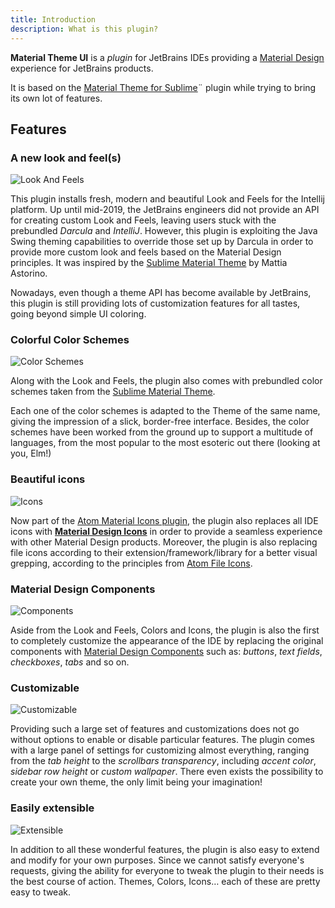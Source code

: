 ```yaml
---
title: Introduction
description: What is this plugin?
---
```


**Material Theme UI** is a *plugin* for JetBrains IDEs providing a [Material Design](https://material.io/guidelines/) experience for
JetBrains products.

It is based on the [Material Theme for Sublime](https://github.com/equinusocio/material-theme)¨ plugin while trying to bring its own lot of
features.

## Features

### A new look and feel(s)

<img className="p-12 w-1/3 transition-colors duration-1000"
src="/images/features/lookandfeel.svg"
alt="Look And Feels" />

This plugin installs fresh, modern and beautiful Look and Feels for the Intellij platform. Up until mid-2019, the JetBrains engineers did
not provide an API for creating custom Look and Feels, leaving users stuck with the prebundled *Darcula* and *IntelliJ*.
However, this plugin is exploiting the Java Swing theming capabilities to override those set up by Darcula in order to provide more custom
look and feels based on the Material Design principles. It was inspired by the
[Sublime Material Theme](https://github.com/equinusocio/material-theme) by Mattia Astorino.

Nowadays, even though a theme API has become available by JetBrains, this plugin is still providing lots of customization features for all
tastes, going beyond simple UI coloring.

### Colorful Color Schemes

<img className="p-12 w-1/3 transition-colors duration-1000" src="/images/features/colorschemes.svg" alt="Color Schemes" />

Along with the Look and Feels, the plugin also comes with prebundled color schemes taken from
the [Sublime Material Theme](https://github.com/equinusocio/material-theme).

Each one of the color schemes is adapted to the Theme of the same name, giving the impression of a slick, border-free interface. Besides,
the color schemes have been worked from the ground up to support a multitude of languages, from the most popular to the most esoteric out
there (looking at you, Elm!)

### Beautiful icons

<img className="p-12 w-1/3 transition-colors duration-1000" src="/images/features/icons-folder.svg" alt="Icons" /> 

Now part of the [Atom Material Icons plugin](https://plugins.jetbrains.com/plugin/10044-atom-material-icons), the plugin also replaces all
IDE icons with [**Material Design Icons**](https://materialdesignicons.com/) in order to provide a seamless experience with other Material
Design products.
Moreover, the plugin is also replacing file icons according to their extension/framework/library for a better visual grepping, according to
the principles from [Atom File Icons](https://atom.io/packages/file-icons).

### Material Design Components

<img className="p-12 w-1/3 transition-colors duration-1000" src="/images/features/background.svg" alt="Components" />  


Aside from the Look and Feels, Colors and Icons, the plugin is also the first to completely customize the appearance of the IDE by replacing
the original components with [Material Design Components](https://material.io/components/) such as: *buttons*, *text fields*, *checkboxes*,
*tabs* and so on.

### Customizable

<img className="p-12 w-1/3 transition-colors duration-1000" src="/images/features/customizable.svg" alt="Customizable" />


Providing such a large set of features and customizations does not go without options to enable or disable particular features.
The plugin comes with a large panel of settings for customizing almost everything, ranging from the _tab height_ to the _scrollbars
transparency_, including _accent color_, _sidebar row height_ or _custom wallpaper_. There even exists the possibility to create your own
theme, the only limit being your imagination!

### Easily extensible

<img className="p-12 w-1/3 transition-colors duration-1000" src="/images/features/extensible.svg" alt="Extensible" />


In addition to all these wonderful features, the plugin is also easy to extend and modify for your own purposes. Since we cannot satisfy
everyone's requests, giving the ability for everyone to tweak the plugin to their needs is the best course of action. Themes, Colors, Icons…
each of these are pretty easy to tweak.
